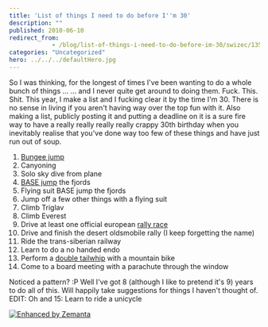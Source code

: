 ```yaml
---
title: 'List of things I need to do before I''m 30'
description: ""
published: 2010-06-10
redirect_from: 
            - /blog/list-of-things-i-need-to-do-before-im-30/swizec/1359
categories: "Uncategorized"
hero: ../../../defaultHero.jpg
---
```

So I was thinking, for the longest of times I&#x27;ve been wanting to do a whole bunch of things ... ... and I never quite get around to doing them. Fuck. This. Shit. This year, I make a list and I fucking clear it by the time I&#x27;m 30. There is no sense in living if you aren&#x27;t having way over the top fun with it. Also making a list, publicly posting it and putting a deadline on it is a sure fire way to have a really really really really crappy 30th birthday when you inevitably realise that you&#x27;ve done way too few of these things and have just run out of soup.

1. [Bungee jump](http://en.wikipedia.org/wiki/Bungee_jumping "Bungee jumping")
2. Canyoning
3. Solo sky dive from plane
4. [BASE jump](http://en.wikipedia.org/wiki/BASE_jumping "BASE jumping") the fjords
5. Flying suit BASE jump the fjords
6. Jump off a few other things with a flying suit
7. Climb Triglav
8. Climb Everest
9. Drive at least one official european [rally race](http://en.wikipedia.org/wiki/Rallying "Rallying")
10. Drive and finish the desert oldsmobile rally (I keep forgetting the name)
11. Ride the trans-siberian railway
12. Learn to do a no handed endo
13. Perform a [double tailwhip](http://en.wikipedia.org/wiki/Tailwhip "Tailwhip") with a mountain bike
14. Come to a board meeting with a parachute through the window

Noticed a pattern? :P Well I&#x27;ve got 8 (although I like to pretend it&#x27;s 9) years to do all of this. Will happily take suggestions for things I haven&#x27;t thought of. EDIT: Oh and 15: Learn to ride a unicycle

[![Enhanced by Zemanta](http://img.zemanta.com/zemified_e.png?x-id=06bfcd19-405b-4160-9440-b74acc7d6fb9)](http://www.zemanta.com/ "Enhanced by Zemanta")